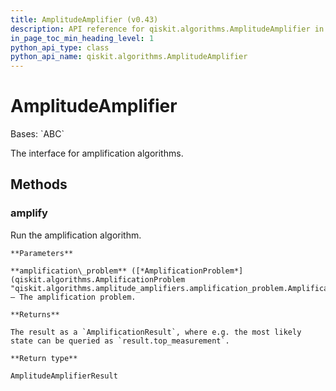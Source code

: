 ```yaml
---
title: AmplitudeAmplifier (v0.43)
description: API reference for qiskit.algorithms.AmplitudeAmplifier in qiskit v0.43
in_page_toc_min_heading_level: 1
python_api_type: class
python_api_name: qiskit.algorithms.AmplitudeAmplifier
---
```


# AmplitudeAmplifier

<Class id="qiskit.algorithms.AmplitudeAmplifier" isDedicatedPage={true} github="https://github.com/qiskit/qiskit/tree/stable/0.24/qiskit/algorithms/amplitude_amplifiers/amplitude_amplifier.py" signature="AmplitudeAmplifier" modifiers="class">
  Bases: `ABC`

  The interface for amplification algorithms.

  ## Methods

  <span id="qiskit-algorithms-amplitudeamplifier-amplify" />

  ### amplify

  <Function id="qiskit.algorithms.AmplitudeAmplifier.amplify" signature="AmplitudeAmplifier.amplify(amplification_problem)" modifiers="abstract">
    Run the amplification algorithm.

    **Parameters**

    **amplification\_problem** ([*AmplificationProblem*](qiskit.algorithms.AmplificationProblem "qiskit.algorithms.amplitude_amplifiers.amplification_problem.AmplificationProblem")) – The amplification problem.

    **Returns**

    The result as a `AmplificationResult`, where e.g. the most likely state can be queried as `result.top_measurement`.

    **Return type**

    AmplitudeAmplifierResult
  </Function>
</Class>

